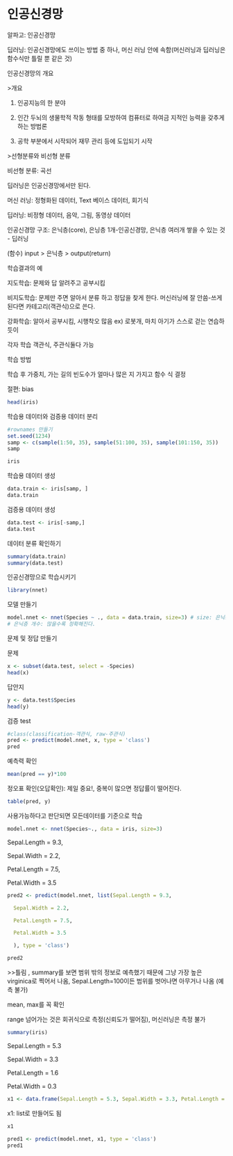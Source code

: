 # 인공신경망

알파고: 인공신경망

딥러닝: 인공신경망에도 쓰이는 방법 중 하나, 머신 러닝 안에 속함(머신러닝과 딥러닝은 함수식만 틀릴 뿐 같은 것)

인공신경망의 개요

\>개요

1.  인공지능의 한 분야

2.  인간 두뇌의 생물학적 작동 형태를 모방하여 컴퓨터로 하여금 지적인 능력을 갖추게 하는 방법론

3.  공학 부분에서 시작되어 재무 관리 등에 도입되기 시작

\>선형분류와 비선형 분류

비선형 분류: 곡선

딥러닝은 인공신경망에서만 된다.

머신 러닝: 정형화된 데이터, Text 베이스 데이터, 회기식

딥러닝: 비정형 데이터, 음악, 그림, 동영상 데이터

인공신경망 구조: 은닉층(core), 은닝층 1개-인공신경망, 은닉층 여러개 쌓을 수 있는 것 - 딥러닝

(함수) input \> 은닉층 \> output(return)

학습결과의 예

지도학습: 문제와 답 알려주고 공부시킴

비지도학습: 문제만 주면 알아서 분류 하고 정답을 찾게 한다. 머신러닝에 잘 안씀-쓰게 된다면 카테고리(객관식)으로 쓴다.

강화학습: 알아서 공부시킴, 시행착오 많음 ex) 로봇개, 마치 아기가 스스로 걷는 연습하듯이

각자 학습 객관식, 주관식둘다 가능

학습 방법

학습 후 가중치, 가는 길의 빈도수가 얼마나 많은 지 가지고 함수 식 결정

절편: bias

```r
head(iris)
```

학습용 데이터와 검증용 데이터 분리

```r
#rownames 만들기
set.seed(1234)
samp <- c(sample(1:50, 35), sample(51:100, 35), sample(101:150, 35))
samp
```

```r
iris
```

학습용 데이터 생성

```r
data.train <- iris[samp, ]
data.train
```

검증용 데이터 생성

```r
data.test <- iris[-samp,]
data.test
```

데이터 분류 확인하기

```r
summary(data.train)
summary(data.test)
```

인공신경망으로 학습시키기

```r
library(nnet)
```

모델 만들기

```r
model.nnet <- nnet(Species ~ ., data = data.train, size=3) # size: 은닉층 개수
# 은닉층 개수: 많을수록 정확해진다.
```

문제 및 정답 만들기

문제

```r
x <- subset(data.test, select = -Species)
head(x)
```

답안지

```r
y <- data.test$Species
head(y)
```

검증 test

```r
#class(classification-객관식, raw-주관식)
pred <- predict(model.nnet, x, type = 'class')
pred
```

예측력 확인

```r
mean(pred == y)*100
```

정오표 확인(오답확인): 제일 중요!, 중복이 많으면 정답률이 떨어진다.

```r
table(pred, y)
```

사용가능하다고 판단되면 모든데이터를 기준으로 학습

```r
model.nnet <- nnet(Species~., data = iris, size=3)
```

Sepal.Length = 9.3,

Sepal.Width = 2.2,

Petal.Length = 7.5,

Petal.Width = 3.5

```r
pred2 <- predict(model.nnet, list(Sepal.Length = 9.3,

  Sepal.Width = 2.2,

  Petal.Length = 7.5,

  Petal.Width = 3.5

  ), type = 'class')

pred2
```

\>\>틀림 , summary를 보면 범위 밖의 정보로 예측했기 때문에 그냥 가장 높은 virginica로 찍어서 나옴, Sepal.Length=100이든 범위를 벗어나면 아무거나 나옴 (예측 불가)

mean, max를 꼭 확인

range 넘어가는 것은 회귀식으로 측정(신뢰도가 떨어짐), 머신러닝은 측정 불가

```r
summary(iris)
```

Sepal.Length = 5.3

Sepal.Width = 3.3

Petal.Length = 1.6

Petal.Width = 0.3

```r
x1 <- data.frame(Sepal.Length = 5.3, Sepal.Width = 3.3, Petal.Length = 1.6, Petal.Width = 0.3)
```

x1: list로 만들어도 됨

```r
x1
```

```r
pred1 <- predict(model.nnet, x1, type = 'class')
pred1
```
